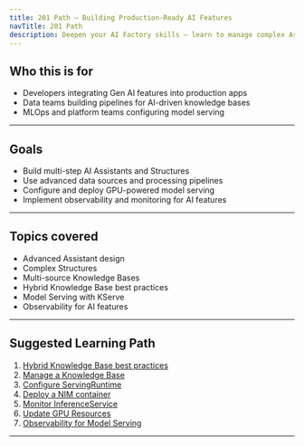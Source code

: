 ```yaml
---
title: 201 Path — Building Production-Ready AI Features
navTitle: 201 Path
description: Deepen your AI Factory skills — learn to manage complex Assistants, advanced data pipelines, and model serving.
---
```


## Who this is for

- Developers integrating Gen AI features into production apps
- Data teams building pipelines for AI-driven knowledge bases
- MLOps and platform teams configuring model serving

---

## Goals

- Build multi-step AI Assistants and Structures
- Use advanced data sources and processing pipelines
- Configure and deploy GPU-powered model serving
- Implement observability and monitoring for AI features

---

## Topics covered

- Advanced Assistant design
- Complex Structures
- Multi-source Knowledge Bases
- Hybrid Knowledge Base best practices
- Model Serving with KServe
- Observability for AI features

---

## Suggested Learning Path

1. [Hybrid Knowledge Base best practices](../how-to/gen-ai/hybrid-kb-best-practices)
2. [Manage a Knowledge Base](../how-to/gen-ai/manage-knowledge-base)
3. [Configure ServingRuntime](../how-to/model-serving/configure-servingruntime)
4. [Deploy a NIM container](../how-to/model-serving/deploy-nim-container)
5. [Monitor InferenceService](../how-to/model-serving/monitor-inferenceservice)
6. [Update GPU Resources](../how-to/model-serving/update-gpu-resources)
7. [Observability for Model Serving](../how-to/model-serving/observability)

---


